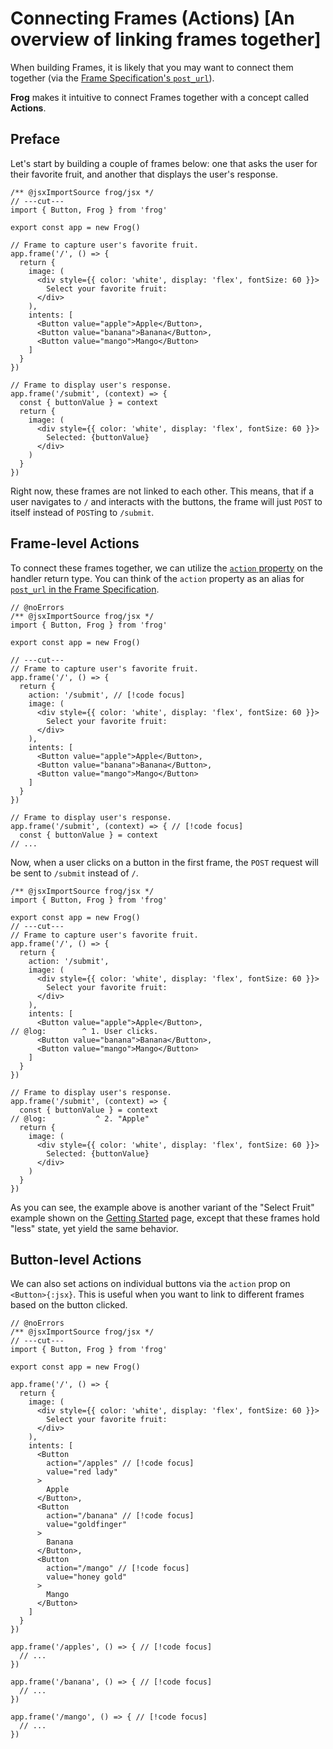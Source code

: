 # Connecting Frames (Actions) [An overview of linking frames together]

When building Frames, it is likely that you may want to connect them together (via the [Frame Specification's `post_url`](https://docs.farcaster.xyz/reference/frames/spec#optional-properties)).

**Frog** makes it intuitive to connect Frames together with a concept called **Actions**.

## Preface

Let's start by building a couple of frames below: one that asks the user for their favorite fruit, and another that displays the user's response.

```tsx twoslash
/** @jsxImportSource frog/jsx */
// ---cut---
import { Button, Frog } from 'frog'
 
export const app = new Frog()
 
// Frame to capture user's favorite fruit.
app.frame('/', () => {
  return {
    image: (
      <div style={{ color: 'white', display: 'flex', fontSize: 60 }}>
        Select your favorite fruit:
      </div>
    ),
    intents: [
      <Button value="apple">Apple</Button>,
      <Button value="banana">Banana</Button>,
      <Button value="mango">Mango</Button>
    ]
  }
})

// Frame to display user's response.
app.frame('/submit', (context) => {
  const { buttonValue } = context
  return {
    image: (
      <div style={{ color: 'white', display: 'flex', fontSize: 60 }}>
        Selected: {buttonValue}
      </div>
    )
  }
})
```

Right now, these frames are not linked to each other. This means, that if a user 
navigates to `/` and interacts with the buttons, the frame will just `POST` to itself
instead of `POST`ing to `/submit`.

## Frame-level Actions

To connect these frames together, we can utilize the [`action` property](/concepts/actions) on the handler return type. 
You can think of the `action` property as an alias for [`post_url` in the Frame Specification](https://docs.farcaster.xyz/reference/frames/spec#optional-properties).

```tsx twoslash
// @noErrors
/** @jsxImportSource frog/jsx */
import { Button, Frog } from 'frog'
 
export const app = new Frog()
 
// ---cut---
// Frame to capture user's favorite fruit.
app.frame('/', () => {
  return {
    action: '/submit', // [!code focus]
    image: (
      <div style={{ color: 'white', display: 'flex', fontSize: 60 }}>
        Select your favorite fruit:
      </div>
    ),
    intents: [
      <Button value="apple">Apple</Button>,
      <Button value="banana">Banana</Button>,
      <Button value="mango">Mango</Button>
    ]
  }
})

// Frame to display user's response.
app.frame('/submit', (context) => { // [!code focus]
  const { buttonValue } = context
// ...
```

Now, when a user clicks on a button in the first frame, the `POST` request will be sent to `/submit` instead of `/`.

```tsx twoslash
/** @jsxImportSource frog/jsx */
import { Button, Frog } from 'frog'
 
export const app = new Frog()
// ---cut---
// Frame to capture user's favorite fruit.
app.frame('/', () => {
  return {
    action: '/submit',
    image: (
      <div style={{ color: 'white', display: 'flex', fontSize: 60 }}>
        Select your favorite fruit:
      </div>
    ),
    intents: [
      <Button value="apple">Apple</Button>,
// @log:        ^ 1. User clicks.
      <Button value="banana">Banana</Button>,
      <Button value="mango">Mango</Button>
    ]
  }
})

// Frame to display user's response.
app.frame('/submit', (context) => { 
  const { buttonValue } = context
// @log:           ^ 2. "Apple"
  return {
    image: (
      <div style={{ color: 'white', display: 'flex', fontSize: 60 }}>
        Selected: {buttonValue}
      </div>
    )
  }
})
```

As you can see, the example above is another variant of the "Select Fruit" example shown on the [Getting Started](/getting-started) page, 
except that these frames hold "less" state, yet yield the same behavior.

## Button-level Actions

We can also set actions on individual buttons via the `action` prop on `<Button>{:jsx}`. This is useful when you want to link to different frames based on the button clicked.

```tsx twoslash
// @noErrors
/** @jsxImportSource frog/jsx */
// ---cut---
import { Button, Frog } from 'frog'
 
export const app = new Frog()
 
app.frame('/', () => {
  return {
    image: (
      <div style={{ color: 'white', display: 'flex', fontSize: 60 }}>
        Select your favorite fruit:
      </div>
    ),
    intents: [
      <Button 
        action="/apples" // [!code focus]
        value="red lady"
      >
        Apple
      </Button>,
      <Button 
        action="/banana" // [!code focus]
        value="goldfinger"
      >
        Banana
      </Button>,
      <Button 
        action="/mango" // [!code focus]
        value="honey gold"
      >
        Mango
      </Button>
    ]
  }
})

app.frame('/apples', () => { // [!code focus]
  // ...
})

app.frame('/banana', () => { // [!code focus]
  // ...
})

app.frame('/mango', () => { // [!code focus]
  // ...
})
```